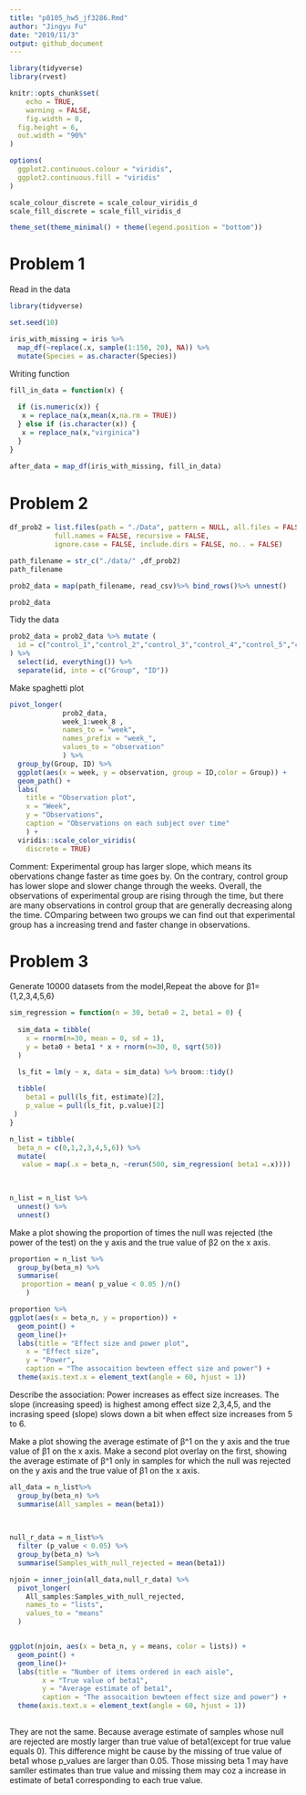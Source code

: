 ```yaml
---
title: "p8105_hw5_jf3286.Rmd"
author: "Jingyu Fu"
date: "2019/11/3"
output: github_document
---
```


```r
library(tidyverse)
library(rvest)

knitr::opts_chunk$set(
	echo = TRUE,
	warning = FALSE,
	fig.width = 8, 
  fig.height = 6,
  out.width = "90%"
)

options(
  ggplot2.continuous.colour = "viridis",
  ggplot2.continuous.fill = "viridis"
)

scale_colour_discrete = scale_colour_viridis_d
scale_fill_discrete = scale_fill_viridis_d

theme_set(theme_minimal() + theme(legend.position = "bottom"))
```

# Problem 1
Read in the data
```r
library(tidyverse)

set.seed(10)

iris_with_missing = iris %>% 
  map_df(~replace(.x, sample(1:150, 20), NA)) %>%
  mutate(Species = as.character(Species))
```
Writing function 
```r

fill_in_data = function(x) {
  
  if (is.numeric(x)) {
   x = replace_na(x,mean(x,na.rm = TRUE))
  } else if (is.character(x)) {
   x = replace_na(x,"virginica")
  }
}
  
after_data = map_df(iris_with_missing, fill_in_data) 
```
# Problem 2
```r

df_prob2 = list.files(path = "./Data", pattern = NULL, all.files = FALSE,
           full.names = FALSE, recursive = FALSE,
           ignore.case = FALSE, include.dirs = FALSE, no.. = FALSE)

path_filename = str_c("./data/" ,df_prob2)
path_filename

prob2_data = map(path_filename, read_csv)%>% bind_rows()%>% unnest()

prob2_data
```
Tidy the data
```r
prob2_data = prob2_data %>% mutate (
  id = c("control_1","control_2","control_3","control_4","control_5","control_6","control_7","control_8","control_9","control_10","experimental_1","experimental_2","experimental_3","experimental_4","experimental_5","experimental_6","experimental_7","experimental_8","experimental_9","experimental_10")
) %>% 
  select(id, everything()) %>% 
  separate(id, into = c("Group", "ID")) 

```

Make spaghetti plot
```r
pivot_longer(
             prob2_data,
             week_1:week_8 ,
             names_to = "week", 
             names_prefix = "week_",
             values_to = "observation"
             ) %>% 
  group_by(Group, ID) %>% 
  ggplot(aes(x = week, y = observation, group = ID,color = Group)) +
  geom_path() + 
  labs(
    title = "Observation plot",
    x = "Week",
    y = "Observations",
    caption = "Observations on each subject over time"
    ) + 
  viridis::scale_color_viridis(
    discrete = TRUE) 
```
Comment:
Experimental group has larger slope, which means its obervations change faster as time goes by. On the contrary, control group has lower slope and slower change through the weeks. Overall, the observations of experimental group are rising through the time, but there are many observations in control group that are generally decreasing along the time. COmparing between two groups we can find out that experimental group has a increasing trend and faster change in observations.

# Problem 3
Generate 10000 datasets from the model,Repeat the above for β1={1,2,3,4,5,6}
```r
sim_regression = function(n = 30, beta0 = 2, beta1 = 0) {
  
  sim_data = tibble( 
    x = rnorm(n=30, mean = 0, sd = 1),
    y = beta0 + beta1 * x + rnorm(n=30, 0, sqrt(50))
  )

  ls_fit = lm(y ~ x, data = sim_data) %>% broom::tidy() 
  
  tibble(
    beta1 = pull(ls_fit, estimate)[2],
    p_value = pull(ls_fit, p.value)[2]
 )
}
```

```r

n_list = tibble(
  beta_n = c(0,1,2,3,4,5,6)) %>% 
  mutate(
   value = map(.x = beta_n, ~rerun(500, sim_regression( beta1 =.x))))
   

 
n_list = n_list %>% 
  unnest() %>% 
  unnest()
```

Make a plot showing the proportion of times the null was rejected (the power of the test) on the y axis and the true value of β2 on the x axis. 
```r
proportion = n_list %>% 
  group_by(beta_n) %>% 
  summarise(
   proportion = mean( p_value < 0.05 )/n()
    )

proportion %>% 
ggplot(aes(x = beta_n, y = proportion)) + 
  geom_point() + 
  geom_line()+
  labs(title = "Effect size and power plot",
    x = "Effect size",
    y = "Power",
    caption = "The assocaition bewteen effect size and power") +
  theme(axis.text.x = element_text(angle = 60, hjust = 1))
```

Describe the association:
Power increases as effect size increases. The slope (increasing speed) is highest among effect size 2,3,4,5, and the incrasing speed (slope) slows down a bit when effect size increases from 5 to 6. 



Make a plot showing the average estimate of β^1 on the y axis and the true value of β1 on the x axis. Make a second plot overlay on the first, showing the average estimate of β^1 only in samples for which the null was rejected on the y axis and the true value of β1 on the x axis.
```r
all_data = n_list%>% 
  group_by(beta_n) %>% 
  summarise(All_samples = mean(beta1)) 

  
  
null_r_data = n_list%>% 
  filter (p_value < 0.05) %>% 
  group_by(beta_n) %>% 
  summarise(Samples_with_null_rejected = mean(beta1)) 

njoin = inner_join(all_data,null_r_data) %>% 
  pivot_longer(
    All_samples:Samples_with_null_rejected,
    names_to = "lists", 
    values_to = "means"  
  )


ggplot(njoin, aes(x = beta_n, y = means, color = lists)) + 
  geom_point() +
  geom_line()+
  labs(title = "Number of items ordered in each aisle",
        x = "True value of beta1",
        y = "Average estimate of beta1",
        caption = "The assocaition bewteen effect size and power") +
  theme(axis.text.x = element_text(angle = 60, hjust = 1))
  
```

They are not the same. Because average estimate of samples whose null are rejected are mostly larger than true value of beta1(except for true value equals 0). This difference  might be cause by the missing of  true value of beta1 whose p_values are larger than 0.05. Those missing  beta 1 may have samller estimates than true value and missing them may coz a increase in estimate of beta1 corresponding to each true value. 

